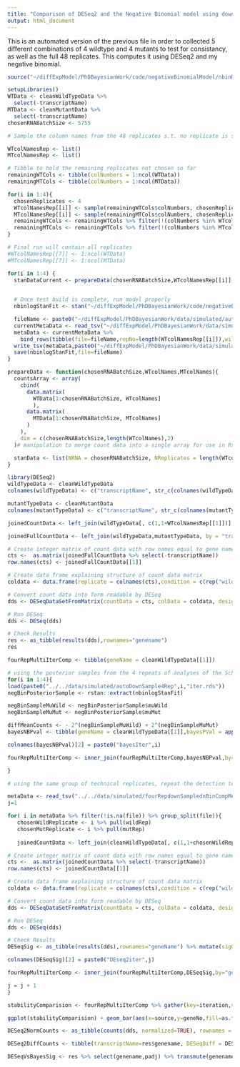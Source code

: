 ```yaml
---
title: "Comparison of DESeq2 and the Negative Binomial model using down sampled Schurch et al 2016"
output: html_document
---
```

This is an automated version of the previous file in order to collected 5 different combinations of 4 wildtype and 4 mutants to test for consistancy, as well as the full 48 replicates. This computes it using DESeq2 and my negative binomial.

```r
source("~/diffExpModel/PhDBayesianWork/code/negativeBinomialModel/nbinDataandLibrarySetup.R")
```



```r
setupLibraries()
WTData <- cleanWildTypeData %>%
  select(-transcriptName)
MTData <- cleanMutantData %>%
  select(-transcriptName)
chosenRNABatchSize <- 5755

# Sample the column names from the 48 replicates s.t. no replicate is selected twice!

WTcolNamesRep <- list()
MTcolNamesRep <- list()

# Tibble to hold the remaining replicates not chosen so far
remainingWTCols <- tibble(colNumbers = 1:ncol(WTData))
remainingMTCols <- tibble(colNumbers = 1:ncol(MTData))

for(i in 1:4){
  chosenReplicates <- 4
  WTcolNamesRep[[i]] <- sample(remainingWTCols$colNumbers, chosenReplicates)
  MTcolNamesRep[[i]] <- sample(remainingMTCols$colNumbers, chosenReplicates)
  remainingWTCols <- remainingWTCols %>% filter(!(colNumbers %in% WTcolNamesRep[[i]]))
  remainingMTCols <- remainingMTCols %>% filter(!(colNumbers %in% MTcolNamesRep[[i]]))
}

# Final run will contain all replicates
#WTcolNamesRep[[7]] <- 1:ncol(WTData)
#MTcolNamesRep[[7]] <- 1:ncol(MTData)

for(i in 1:4) {
  stanDataCurrent <- prepareData(chosenRNABatchSize,WTcolNamesRep[[i]],MTcolNamesRep[[i]])
  

  # Once test build is complete, run model properly
  nbinlogStanFit <- stan("~/diffExpModel/PhDBayesianWork/code/negativeBinomialModel/nbinModel.stan",data = stanDataCurrent,iter = 2000, chains = 4)

  fileName <- paste0("~/diffExpModel/PhDBayesianWork/data/simulated/autoDownSample",length(WTcolNamesRep[[i]]),"Rep",i,"iter.rds")
  currentMetaData <- read_tsv("~/diffExpModel/PhDBayesianWork/data/simulated/fourRepdownSamplednBinCompMetaData.tsv")
  metaData <- currentMetaData %>%  
    bind_rows(tibble(file=fileName,repNo=length(WTcolNamesRep[[i]]),wildRep=WTcolNamesRep[[i]],mutRep=MTcolNamesRep[[i]],maxRhat = max(summary(nbinlogStanFit)$summary[,10])))
  write_tsv(metaData,paste0("~/diffExpModel/PhDBayesianWork/data/simulated/fourRepdownSamplednBinCompMetaData.tsv"))
  save(nbinlogStanFit,file=fileName)
}
```

```r

prepareData <- function(chosenRNABatchSize,WTcolNames,MTcolNames){
  countsArray <- array(
    cbind(
      data.matrix(
        WTData[1:chosenRNABatchSize, WTcolNames]
        ),
      data.matrix(
        MTData[1:chosenRNABatchSize, MTcolNames]
      )
    ),
    dim = c(chosenRNABatchSize,length(WTcolNames),2)
  )# manipulation to merge count data into a single array for use in Rstan

  stanData <- list(NRNA = chosenRNABatchSize, NReplicates = length(WTcolNames), counts = countsArray) 
}
```

```r
library(DESeq2)
wildTypeData <- cleanWildTypeData
colnames(wildTypeData) <- c("transcriptName", str_c(colnames(wildTypeData)[2:49],rep("WT",48)))

mutantTypeData <- cleanMutantData
colnames(mutantTypeData) <- c("transcriptName", str_c(colnames(mutantTypeData)[2:49],rep("MU",48)))

joinedCountData <- left_join(wildTypeData[, c(1,1+WTcolNamesRep[[1]])],mutantTypeData[,c(1,1+MTcolNamesRep[[1]])], by = "transcriptName") 

joinedFullCountData <- left_join(wildTypeData,mutantTypeData, by = "transcriptName") 

# Create integer matrix of count data with row names equal to gene names
cts <-  as.matrix(joinedFullCountData %>% select(-transcriptName))
row.names(cts) <- joinedFullCountData[[1]]

# Create data frame explaining structure of count data matrix
coldata <- data.frame(replicate = colnames(cts),condition = c(rep("wildtype",48),rep("mutant",48)),type = rep("single-read",96))

# Convert count data into form readable by DESeq
dds <- DESeqDataSetFromMatrix(countData = cts, colData = coldata, design = ~ condition)

# Run DESeq
dds <- DESeq(dds)

# Check Results
res <- as_tibble(results(dds),rownames="genename")
res
```

```r
fourRepMultiIterComp <- tibble(geneName = cleanWildTypeData[[1]])

# using the posterior samples from the 4 repeats of analyses of the Schuech et al dataset, downsampled to only 4 replicates each, determine which genes are regularly detected as significatly differentially expressed 
for(i in 1:4){
load(paste0("../../data/simulated/autoDownSample4Rep",i,"iter.rds"))
negBinPosteriorSample <- rstan::extract(nbinlogStanFit)

negBinSampleMuWild <- negBinPosteriorSample$muWild     
negBinSampleMuMut <- negBinPosteriorSample$muMut

diffMeanCounts <- - 2^(negBinSampleMuWild) + 2^(negBinSampleMuMut)
bayesNBPval <- tibble(geneName = cleanWildTypeData[[1]],bayesPVal = apply(diffMeanCounts, 2, function(x) sum(x < 0) / 4000)) %>% mutate(sigGene = (bayesPVal < 0.025 | bayesPVal > 0.975)) %>% select(-bayesPVal)

colnames(bayesNBPval)[2] = paste0("bayesIter",i)

fourRepMultiIterComp <- inner_join(fourRepMultiIterComp,bayesNBPval,by="geneName") 

}

# using the same group of technical replicates, repeat the detection test but for DEseq2!

metaData <- read_tsv("../../data/simulated/fourRepdownSamplednBinCompMetaData.tsv")
j=1

for( i in metaData %>% filter(!is.na(file)) %>% group_split(file)){
   chosenWildReplicate <- i %>% pull(wildRep)
   chosenMutReplicate <- i %>% pull(mutRep)
   
   joinedCountData <- left_join(cleanWildTypeData[, c(1,1+chosenWildReplicate)],cleanMutantData[,c(1,1+chosenMutReplicate)], by = "transcriptName") 

# Create integer matrix of count data with row names equal to gene names
cts <-  as.matrix(joinedCountData %>% select(-transcriptName))
row.names(cts) <- joinedCountData[[1]]

# Create data frame explaining structure of count data matrix
coldata <- data.frame(replicate = colnames(cts),condition = c(rep("wildtype",length(chosenWildReplicate)),rep("mutant",length(chosenMutReplicate))),type = rep("single-read",8))

# Convert count data into form readable by DESeq
dds <- DESeqDataSetFromMatrix(countData = cts, colData = coldata, design = ~ condition)

# Run DESeq
dds <- DESeq(dds)

# Check Results
DESeqSig <- as_tibble(results(dds),rownames="geneName") %>% mutate(sigGene = (padj < 0.05)) %>% select(geneName,sigGene)

colnames(DESeqSig)[2] = paste0("DEseq2iter",j)

fourRepMultiIterComp <- inner_join(fourRepMultiIterComp,DESeqSig,by="geneName") 

j = j + 1
}

stabilityComparision <- fourRepMultiIterComp %>% gather(key=iteration,value=significant,-geneName) %>% mutate(source = c(rep("Bayesian",23020),rep("DESeq2",23020))) %>% group_by(geneName,source) %>% summarise(nuSigs = sum(significant)) %>% ungroup() %>% group_by(nuSigs,source) %>% summarise(geneNo = n()) %>% filter(nuSigs != 0)

ggplot(stabilityComparision) + geom_bar(aes(x=source,y=geneNo,fill=as.factor(nuSigs)),stat = "identity")


```

```r
DESeq2NormCounts <- as_tibble(counts(dds, normalized=TRUE), rownames = "transcriptName") %>% gather(key=Replicate,value=count,-transcriptName) %>% separate(Replicate,into = c("Replicate","Condition"),sep="(?<=[0-9])(?=[MW])") %>% group_by(Condition,transcriptName) %>% summarise(count = mean(count)) %>% ungroup()

DESeq2DiffCounts <- tibble(transcriptName=res$genename, DESeqDiff = DESeq2NormCounts %>% filter(Condition == "MU") %$% count - DESeq2DiffCounts %>% filter(Condition == "WT") %$% count)

DESeqVsBayesSig <- res %>% select(genename,padj) %>% transmute(genename,DESeqPadj = padj) %>% mutate(DESeqSig = DESeqPadj<0.05) %>% bind_cols(bayesNBPval) %>% mutate(bayesNBSig = bayesPVal < 0.05)
```

